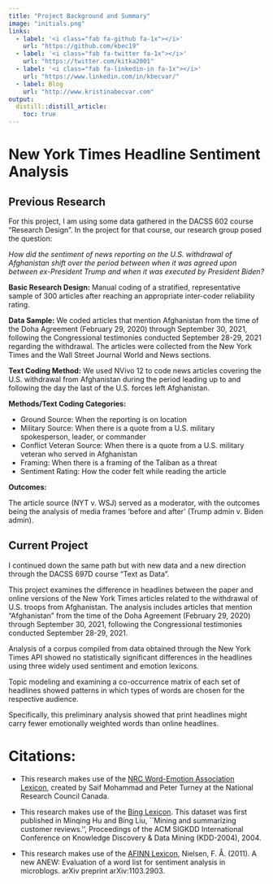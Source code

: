 ```yaml
---
title: "Project Background and Summary"
image: "initials.png"
links:
  - label: '<i class="fab fa-github fa-1x"></i>'
    url: "https://github.com/kbec19"
  - label: '<i class="fab fa-twitter fa-1x"></i>'
    url: "https://twitter.com/kitka2001"
  - label: '<i class="fab fa-linkedin-in fa-1x"></i>'
    url: "https://www.linkedin.com/in/kbecvar/"
  - label: Blog
    url: "http://www.kristinabecvar.com"
output:
  distill::distill_article:
    toc: true
---
```


# New York Times Headline Sentiment Analysis

## Previous Research

For this project, I am using some data gathered in the DACSS 602 course "Research Design".  In the project for that course, our research group posed the question:

*How did the sentiment of news reporting on the U.S. withdrawal of Afghanistan shift over the period between when it was agreed upon between ex-President Trump and when it was executed by President Biden?*

**Basic Research Design:**  Manual coding of a stratified, representative sample of 300 articles after reaching an appropriate inter-coder reliability rating.

**Data Sample:**  We coded articles that mention Afghanistan from the time of the Doha Agreement (February 29, 2020) through September 30, 2021, following the Congressional testimonies conducted September 28-29, 2021 regarding the withdrawal. The articles were collected from the New York Times and the Wall Street Journal World and News sections.

**Text Coding Method:**  We used NVivo 12 to code news articles covering the U.S. withdrawal from Afghanistan during the period leading up to and following the day the last of the U.S. forces left Afghanistan. 

**Methods/Text Coding Categories:**

* Ground Source: When the reporting is on location 
* Military Source: When there is a quote from a U.S.  military spokesperson, leader, or commander	
* Conflict Veteran Source: 	When there is a quote from a U.S. military veteran who served in Afghanistan
* Framing: When there is a framing of the Taliban as a threat 
* Sentiment Rating:	How the coder felt while reading the article
		
**Outcomes:**  

The article source (NYT v. WSJ) served as a moderator, with the outcomes being the analysis of media frames ‘before and after’ (Trump admin v. Biden admin). 

## Current Project

I continued down the same path but with new data and a new direction through the DACSS 697D course "Text as Data".

This project examines the difference in headlines between the paper and online versions of the New York Times articles related to the withdrawal of U.S. troops from Afghanistan. The analysis includes articles that mention “Afghanistan” from the time of the Doha Agreement (February 29, 2020) through September 30, 2021, following the Congressional testimonies conducted September 28-29, 2021. 

Analysis of a corpus compiled from data obtained through the New York Times API showed no statistically significant differences in the headlines using three widely used sentiment and emotion lexicons. 

Topic modeling and examining a co-occurrence matrix of each set of headlines showed patterns in which types of words are chosen for the respective audience. 

Specifically, this preliminary analysis showed that print headlines might carry fewer emotionally weighted words than online headlines.

# Citations:

* This research makes use of the [NRC Word-Emotion Association Lexicon](http://saifmohammad.com/WebPages/NRC-Emotion-Lexicon.htm), created by Saif Mohammad and Peter Turney at the National Research Council Canada. 

* This research makes use of the [Bing Lexicon](https://www.cs.uic.edu/~liub/FBS/sentiment-analysis.html). This dataset was first published in Minqing Hu and Bing Liu, ``Mining and summarizing customer reviews.'', Proceedings of the ACM SIGKDD International Conference on Knowledge Discovery & Data Mining (KDD-2004), 2004.

* This research makes use of the [AFINN Lexicon](http://www2.compute.dtu.dk/pubdb/pubs/6010-full.html), Nielsen, F. Å. (2011). A new ANEW: Evaluation of a word list for sentiment analysis in microblogs. arXiv preprint arXiv:1103.2903.




